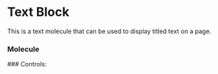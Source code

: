 

<Meta of={Story} />

# Text Block
This is a text molecule that can be used to display titled text on a page.
### Molecule
<Primary of={Story} />
### Controls:
<Controls />
<Stories/>

